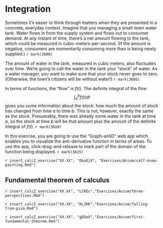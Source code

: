 # Integration


Sometimes it's easier to think through matters when they are presented in a concrete, everyday context. Imagine that you managing a small-town water tank. Water flows in from the supply system and flows out to consumer demand. At any instant of time, there's a net amount flowing to the tank, which could be measured in cubic-meters-per-second. (If the amount is negative, consumers are momentarily consuming more than is being newly supplied.)  `r mark(3600)`

The amount of water in the tank, measured in cubic meters, also fluctuates over time. We're going to call the water in the tank your "stock" of water. As a water manager, you want to make sure that your stock never goes to zero. (Otherwise, the town's citizens will be without water!) `r mark(3605)`

In terms of functions, the "flow" is $f(t)$. The definite integral of the flow $$\int_a^b f(t) dt$$ gives you some information about the stock: how much the amount of stock has changed from time $a$ to time $b$. This is not, however, exactly the same as the stock. Presumably, there was already some water in the tank at time $a$, so the stock at time $b$ will be that amount plus the amount of the definite integral of $f(t)$. `r mark(3610)`

In this exercise, you are going to use the "Graph-antiD" web app which enables you to visualize the anti-derivative function in terms of areas. To use the app, click-drag-and-release to mark part of the domain of the function being displayed.  `r mark(3615)`



`r insert_calcZ_exercise("XX.XX", "DkoUjX", "Exercises/Accum/calf-know-painting.Rmd")`



## Fundamental theorem of calculus



`r insert_calcZ_exercise("XX.XX", "LCKEs","Exercises/Accum/three-perspectives.Rmd")`

`r insert_calcZ_exercise("XX.XX", "KLJRK","Exercises/Accum/falling-from-pisa.Rmd")`

`r insert_calcZ_exercise("XX.XX", "gDSeX","Exercises/Accum/first-fundamental-theorem.Rmd")`
